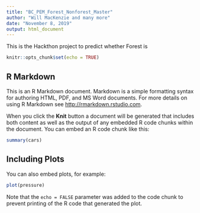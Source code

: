 ```yaml
---
title: "BC_PEM_Forest_Nonforest_Master"
author: "Will MacKenzie and many more"
date: "November 8, 2019"
output: html_document
---
```

This is the Hackthon project to predict whether Forest is 
```r
knitr::opts_chunk$set(echo = TRUE)
```

## R Markdown

This is an R Markdown document. Markdown is a simple formatting syntax for authoring HTML, PDF, and MS Word documents. For more details on using R Markdown see <http://rmarkdown.rstudio.com>.

When you click the **Knit** button a document will be generated that includes both content as well as the output of any embedded R code chunks within the document. You can embed an R code chunk like this:

```r
summary(cars)
```

## Including Plots

You can also embed plots, for example:

```r
plot(pressure)
```

Note that the `echo = FALSE` parameter was added to the code chunk to prevent printing of the R code that generated the plot.

